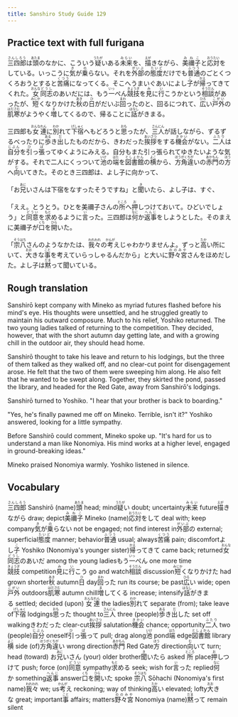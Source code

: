 ```yaml
---
title: Sanshiro Study Guide 129
---
```


## Practice text with full furigana

<p>
<ruby><rb>三四郎</rb><rt>さんしろう</rt></ruby>は<ruby><rb>頭</rb><rt>あたま</rt></ruby>のなかに、こういう<ruby><rb>疑</rb><rt>うたが</rt></ruby>いある<ruby><rb>未来</rb><rt>みらい</rt></ruby>を、<ruby><rb>描</rb><rt>えが</rt></ruby>きながら、<ruby><rb>美禰子</rb><rt>みねこ</rt></ruby>と<ruby><rb>応対</rb><rt>おうたい</rt></ruby>をしている。いっこうに<ruby><rb>気</rb><rt>き</rt></ruby>が<ruby><rb>乗</rb><rt>の</rt></ruby>らない。それを<ruby><rb>外部</rb><rt>がいぶ</rt></ruby>の<ruby><rb>態度</rb><rt>たいど</rt></ruby>だけでも<ruby><rb>普通</rb><rt>ふつう</rt></ruby>のごとくつくろおうとすると<ruby><rb>苦痛</rb><rt>くつう</rt></ruby>になってくる。そこへうまいぐあいによし<ruby><rb>子</rb><rt>こ</rt></ruby>が<ruby><rb>帰</rb><rt>かえ</rt></ruby>ってきてくれた。<ruby><rb>女</rb><rt>おんな</rt></ruby><ruby><rb>同志</rb><rt>どうし</rt></ruby>のあいだには、もう<ruby><rb>一</rb><rt>いっ</rt></ruby>ぺん<ruby><rb>競技</rb><rt>きょうぎ</rt></ruby>を<ruby><rb>見</rb><rt>み</rt></ruby>に<ruby><rb>行</rb><rt>い</rt></ruby>こうかという<ruby><rb>相談</rb><rt>そうだん</rt></ruby>があったが、<ruby><rb>短</rb><rt>みじか</rt></ruby>くなりかけた<ruby><rb>秋</rb><rt>あき</rt></ruby>の<ruby><rb>日</rb><rt>ひ</rt></ruby>がだいぶ<ruby><rb>回</rb><rt>まわ</rt></ruby>ったのと、回るにつれて、<ruby><rb>広</rb><rt>ひろ</rt></ruby>い<ruby><rb>戸外</rb><rt>こがい</rt></ruby>の<ruby><rb>肌寒</rb><rt>はださむ</rt></ruby>がようやく<ruby><rb>増</rb><rt>ま</rt></ruby>してくるので、帰ることに<ruby><rb>話</rb><rt>はなし</rt></ruby>がきまる。
</p>

<p>
三四郎も<ruby><rb>女</rb><rt>おんな</rt></ruby><ruby><rb>連</rb><rt>れん</rt></ruby>に<ruby><rb>別</rb><rt>わか</rt></ruby>れて<ruby><rb>下宿</rb><rt>げしゅく</rt></ruby>へもどろうと<ruby><rb>思</rb><rt>おも</rt></ruby>ったが、<ruby><rb>三人</rb><rt>さんにん</rt></ruby>が話しながら、ずるずるべったりに<ruby><rb>歩</rb><rt>ある</rt></ruby>き<ruby><rb>出</rb><rt>だ</rt></ruby>したものだから、きわだった<ruby><rb>挨拶</rb><rt>あいさつ</rt></ruby>をする<ruby><rb>機会</rb><rt>きかい</rt></ruby>がない。<ruby><rb>二人</rb><rt>ふたり</rt></ruby>は<ruby><rb>自分</rb><rt>じぶん</rt></ruby>を<ruby><rb>引</rb><rt>ひ</rt></ruby>っ<ruby><rb>張</rb><rt>ぱ</rt></ruby>ってゆくようにみえる。自分もまた引っ張られてゆきたいような気がする。それで二人にくっついて<ruby><rb>池</rb><rt>いけ</rt></ruby>の<ruby><rb>端</rb><rt>はた</rt></ruby>を<ruby><rb>図書館</rb><rt>としょかん</rt></ruby>の<ruby><rb>横</rb><rt>よこ</rt></ruby>から、<ruby><rb>方角</rb><rt>ほうがく</rt></ruby><ruby><rb>違</rb><rt>ちが</rt></ruby>いの<ruby><rb>赤門</rb><rt>あかもん</rt></ruby>の<ruby><rb>方</rb><rt>ほう</rt></ruby>へ<ruby><rb>向</rb><rt>む</rt></ruby>いてきた。そのとき三四郎は、よし子に向かって、
</p>

<p>
「お<ruby><rb>兄</rb><rt>あに</rt></ruby>いさんは下宿をなすったそうですね」と<ruby><rb>聞</rb><rt>き</rt></ruby>いたら、よし子は、すぐ、
</p>

<p>
「ええ。とうとう。ひとを美禰子さんの<ruby><rb>所</rb><rt>ところ</rt></ruby>へ<ruby><rb>押</rb><rt>お</rt></ruby>しつけておいて。ひどいでしょう」と<ruby><rb>同意</rb><rt>どうい</rt></ruby>を<ruby><rb>求</rb><rt>もと</rt></ruby>めるように<ruby><rb>言</rb><rt>い</rt></ruby>った。三四郎は<ruby><rb>何</rb><rt>なに</rt></ruby>か<ruby><rb>返事</rb><rt>へんじ</rt></ruby>をしようとした。そのまえに美禰子が<ruby><rb>口</rb><rt>くち</rt></ruby>を<ruby><rb>開</rb><rt>ひら</rt></ruby>いた。
</p>

<p>
「<ruby><rb>宗八</rb><rt>そうはち</rt></ruby>さんのようなかたは、<ruby><rb>我々</rb><rt>われわれ</rt></ruby>の<ruby><rb>考</rb><rt>かんが</rt></ruby>えじゃわかりませんよ。ずっと<ruby><rb>高</rb><rt>たか</rt></ruby>い所にいて、<ruby><rb>大</rb><rt>おお</rt></ruby>きな<ruby><rb>事</rb><rt>こと</rt></ruby>を考えていらっしゃるんだから」と大いに<ruby><rb>野々宮</rb><rt>ののみや</rt></ruby>さんをほめだした。よし子は<ruby><rb>黙</rb><rt>だま</rt></ruby>って聞いている。
</p>


## Rough translation

Sanshirō kept company with Mineko as myriad futures flashed before his mind's eye. His thoughts were unsettled, and he struggled greatly to maintain his outward composure. Much to his relief, Yoshiko returned. The two young ladies talked of returning to the competition. They decided, however, that with the short autumn day getting late, and with a growing chill in the outdoor air, they should head home.

Sanshirō thought to take his leave and return to his lodgings, but the three of them talked as they walked off, and no clear-cut point for disengagement arose. He felt that the two of them were sweeping him along. He also felt that he wanted to be swept along. Together, they skirted the pond, passed the library, and headed for the Red Gate, away from Sanshirō's lodgings.

Sanshirō turned to Yoshiko. "I hear that your brother is back to boarding."

"Yes, he's finally pawned me off on Mineko. Terrible, isn't it?" Yoshiko answered, looking for a little sympathy.

Before Sanshirō could comment, Mineko spoke up. "It's hard for us to understand a man like Nonomiya. His mind works at a higher level, engaged in ground-breaking ideas."

Mineko praised Nonomiya warmly. Yoshiko listened in silence.      


## Vocabulary

<p>
<span class="vocabstudy"><ruby><rb>三四郎</rb><rt>さんしろう</rt></ruby>&nbsp;Sanshirō (name)</span><span class="vocabstudy"><ruby><rb>頭</rb><rt>あたま</rt></ruby>&nbsp;head; mind</span><span class="vocabstudy"><ruby><rb>疑</rb><rt>うたが</rt></ruby>い&nbsp;doubt; uncertainty</span><span class="vocabstudy"><ruby><rb>未来</rb><rt>みらい</rt></ruby>&nbsp;future</span><span class="vocabstudy"><ruby><rb>描</rb><rt>えが</rt></ruby>きながら&nbsp;draw; depict</span><span class="vocabstudy"><ruby><rb>美禰子</rb><rt>みねこ</rt></ruby>&nbsp;Mineko (name)</span><span class="vocabstudy"><ruby><rb>応対</rb><rt>おうたい</rt></ruby>をして&nbsp;deal with; keep company</span><span class="vocabstudy"><ruby><rb>気</rb><rt>き</rt></ruby>が<ruby><rb>乗</rb><rt>の</rt></ruby>らない&nbsp;not be engaged; not find interest in</span><span class="vocabstudy"><ruby><rb>外部</rb><rt>がいぶ</rt></ruby>の&nbsp;external; superficial</span><span class="vocabstudy"><ruby><rb>態度</rb><rt>たいど</rt></ruby>&nbsp;manner; behavior</span><span class="vocabstudy"><ruby><rb>普通</rb><rt>ふつう</rt></ruby>&nbsp;usual; always</span><span class="vocabstudy"><ruby><rb>苦痛</rb><rt>くつう</rt></ruby>&nbsp;pain; discomfort</span><span class="vocabstudy">よし<ruby><rb>子</rb><rt>こ</rt></ruby>&nbsp;Yoshiko (Nonomiya's younger sister)</span><span class="vocabstudy"><ruby><rb>帰</rb><rt>かえ</rt></ruby>ってきて&nbsp;came back; returned</span><span class="vocabstudy"><ruby><rb>女</rb><rt>おんな</rt></ruby><ruby><rb>同志</rb><rt>どうし</rt></ruby>のあいだ&nbsp;among the young ladies</span><span class="vocabstudy">もう<ruby><rb>一</rb><rt>いっ</rt></ruby>ぺん&nbsp;one more time</span><span class="vocabstudy"><ruby><rb>競技</rb><rt>きょうぎ</rt></ruby>&nbsp;competition</span><span class="vocabstudy"><ruby><rb>見</rb><rt>み</rt></ruby>に<ruby><rb>行</rb><rt>い</rt></ruby>こう&nbsp;go and watch</span><span class="vocabstudy"><ruby><rb>相談</rb><rt>そうだん</rt></ruby>&nbsp;discussion</span><span class="vocabstudy"><ruby><rb>短</rb><rt>みじか</rt></ruby>くなりかけた&nbsp;had grown shorter</span><span class="vocabstudy"><ruby><rb>秋</rb><rt>あき</rt></ruby>&nbsp;autumn</span><span class="vocabstudy"><ruby><rb>日</rb><rt>ひ</rt></ruby>&nbsp;day</span><span class="vocabstudy"><ruby><rb>回</rb><rt>まわ</rt></ruby>った&nbsp;run its course; be past</span><span class="vocabstudy"><ruby><rb>広</rb><rt>ひろ</rt></ruby>い&nbsp;wide; open</span><span class="vocabstudy"><ruby><rb>戸外</rb><rt>こがい</rt></ruby>&nbsp;outdoors</span><span class="vocabstudy"><ruby><rb>肌寒</rb><rt>はださむ</rt></ruby>&nbsp;autumn chill</span><span class="vocabstudy"><ruby><rb>増</rb><rt>ま</rt></ruby>してくる&nbsp;increase; intensify</span><span class="vocabstudy"><ruby><rb>話</rb><rt>はなし</rt></ruby>がきまる&nbsp;settled; decided (upon)</span>
<span class="vocabstudy"><ruby><rb>女</rb><rt>おんな</rt></ruby><ruby><rb>連</rb><rt>れん</rt></ruby>&nbsp;the ladies</span><span class="vocabstudy"><ruby><rb>別</rb><rt>わか</rt></ruby>れて&nbsp;separate (from); take leave of</span><span class="vocabstudy"><ruby><rb>下宿</rb><rt>げしゅく</rt></ruby>&nbsp;lodgings</span><span class="vocabstudy"><ruby><rb>思</rb><rt>おも</rt></ruby>った&nbsp;thought to</span><span class="vocabstudy"><ruby><rb>三人</rb><rt>さんにん</rt></ruby>&nbsp;three (people)</span><span class="vocabstudy"><ruby><rb>歩</rb><rt>ある</rt></ruby>き<ruby><rb>出</rb><rt>だ</rt></ruby>した&nbsp;set off walking</span><span class="vocabstudy">きわだった&nbsp;clear-cut</span><span class="vocabstudy"><ruby><rb>挨拶</rb><rt>あいさつ</rt></ruby>&nbsp;salutation</span><span class="vocabstudy"><ruby><rb>機会</rb><rt>きかい</rt></ruby>&nbsp;chance; opportunity</span><span class="vocabstudy"><ruby><rb>二人</rb><rt>ふたり</rt></ruby>&nbsp;two (people)</span><span class="vocabstudy"><ruby><rb>自分</rb><rt>じぶん</rt></ruby>&nbsp;oneself</span><span class="vocabstudy"><ruby><rb>引</rb><rt>ひ</rt></ruby>っ<ruby><rb>張</rb><rt>ぱ</rt></ruby>って&nbsp;pull; drag along</span><span class="vocabstudy"><ruby><rb>池</rb><rt>いけ</rt></ruby>&nbsp;pond</span><span class="vocabstudy"><ruby><rb>端</rb><rt>はた</rt></ruby>&nbsp;edge</span><span class="vocabstudy"><ruby><rb>図書館</rb><rt>としょかん</rt></ruby>&nbsp;library</span><span class="vocabstudy"><ruby><rb>横</rb><rt>よこ</rt></ruby>&nbsp;side (of)</span><span class="vocabstudy"><ruby><rb>方角</rb><rt>ほうがく</rt></ruby><ruby><rb>違</rb><rt>ちが</rt></ruby>い&nbsp;wrong direction</span><span class="vocabstudy"><ruby><rb>赤門</rb><rt>あかもん</rt></ruby>&nbsp;Red Gate</span><span class="vocabstudy"><ruby><rb>方</rb><rt>ほう</rt></ruby>&nbsp;direction</span><span class="vocabstudy"><ruby><rb>向</rb><rt>む</rt></ruby>いて&nbsp;turn; head (toward)</span>
<span class="vocabstudy">お<ruby><rb>兄</rb><rt>あに</rt></ruby>いさん&nbsp;(your) older brother</span><span class="vocabstudy"><ruby><rb>聞</rb><rt>き</rt></ruby>いたら&nbsp;asked</span>
<span class="vocabstudy"><ruby><rb>所</rb><rt>ところ</rt></ruby>&nbsp;place</span><span class="vocabstudy"><ruby><rb>押</rb><rt>お</rt></ruby>しつけて&nbsp;push; force (on)</span><span class="vocabstudy"><ruby><rb>同意</rb><rt>どうい</rt></ruby>&nbsp;sympathy</span><span class="vocabstudy"><ruby><rb>求</rb><rt>もと</rt></ruby>める&nbsp;seek; wish for</span><span class="vocabstudy"><ruby><rb>言</rb><rt>い</rt></ruby>った&nbsp;replied</span><span class="vocabstudy"><ruby><rb>何</rb><rt>なに</rt></ruby>か&nbsp;something</span><span class="vocabstudy"><ruby><rb>返事</rb><rt>へんじ</rt></ruby>&nbsp;answer</span><span class="vocabstudy"><ruby><rb>口</rb><rt>くち</rt></ruby>を<ruby><rb>開</rb><rt>ひら</rt></ruby>いた&nbsp;spoke</span>
<span class="vocabstudy"><ruby><rb>宗八</rb><rt>そうはち</rt></ruby>&nbsp;Sōhachi (Nonomiya's first name)</span><span class="vocabstudy"><ruby><rb>我々</rb><rt>われわれ</rt></ruby>&nbsp;we; us</span><span class="vocabstudy"><ruby><rb>考</rb><rt>かんが</rt></ruby>え&nbsp;reckoning; way of thinking</span><span class="vocabstudy"><ruby><rb>高</rb><rt>たか</rt></ruby>い&nbsp;elevated; lofty</span><span class="vocabstudy"><ruby><rb>大</rb><rt>おお</rt></ruby>きな&nbsp;great; important</span><span class="vocabstudy"><ruby><rb>事</rb><rt>こと</rt></ruby>&nbsp;affairs; matters</span><span class="vocabstudy"><ruby><rb>野々宮</rb><rt>ののみや</rt></ruby>&nbsp;Nonomiya (name)</span><span class="vocabstudy"><ruby><rb>黙</rb><rt>だま</rt></ruby>って&nbsp;remain silent</span>
</p>
